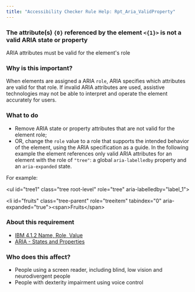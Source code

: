 ```yaml
---
title: "Accessibility Checker Rule Help: Rpt_Aria_ValidProperty"
---
```


<div className="toolHelp">
<Row>
<Column colLg={16} colMd={8} colSm={4} className="toolHead">

### The attribute(s) `{0}` referenced by the element `<{1}>` is not a valid ARIA state or property

<div id="locLevel"></div>

ARIA attributes must be valid for the element's role

</Column>
</Row>
<Row>
<Column colLg={11} colMd={5} colSm={4} className="toolMain">

### Why is this important?

When elements are assigned a ARIA `role`, ARIA specifies which attributes are valid for that role. If invalid ARIA attributes are used, assistive technologies may not be able to interpret and operate the element accurately for users.

<div id="locSnippet"></div>

### What to do

* Remove ARIA state or property attributes that are not valid for the element role;
* OR, change the `role` value to a role that supports the intended behavior of the element, using the ARIA specification as a guide.
In the following example the element references only valid ARIA attributes for an element with the role of `"tree"`: a global `aria-labelledby` property and an `aria-expanded` state.

For example:

<CodeSnippet type="multi" light={true}>&lt;ul id="tree1" class="tree root-level" role="tree" aria-labelledby="label_1"&gt;
    
&lt;li id="fruits" class="tree-parent" role="treeitem" tabindex="0" aria-expanded="true"&gt;&lt;span&gt;Fruits&lt;/span&gt;</CodeSnippet>

</Column>
<Column colLg={5} colMd={3} colSm={4} className="toolLeft">

### About this requirement

* [IBM 4.1.2 Name, Role, Value](https://www.ibm.com/able/requirements/requirements/#4_1_2)
* [ARIA - States and Properties](https://www.w3.org/TR/wai-aria-1.2/#introstates)

### Who does this affect?

* People using a screen reader, including blind, low vision and neurodivergent people
* People with dexterity impairment using voice control

</Column>
</Row>
</div>

